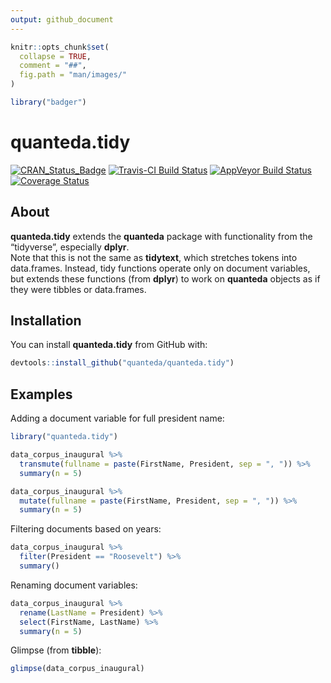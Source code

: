 ```yaml
---
output: github_document
---
```


```r
knitr::opts_chunk$set(
  collapse = TRUE,
  comment = "##",
  fig.path = "man/images/"
)
```
```r
library("badger")
```

# quanteda.tidy

[![CRAN_Status_Badge](http://www.r-pkg.org/badges/version/quanteda.tidy)](https://cran.r-project.org/package=quanteda.tidy)
[![Travis-CI Build Status](https://travis-ci.org/quanteda/quanteda.tidy.svg?branch=master)](https://travis-ci.org/quanteda/quanteda.tidy)
[![AppVeyor Build Status](https://ci.appveyor.com/api/projects/status/github/quanteda/quanteda.tidy?branch=master&svg=true)](https://ci.appveyor.com/project/quanteda/quanteda.tidy)
[![Coverage Status](https://img.shields.io/codecov/c/github/quanteda/quanteda.tidy/master.svg)](https://codecov.io/github/quanteda/quanteda.tidy?branch=master)


## About

**quanteda.tidy** extends the **quanteda** package with functionality from the "tidyverse", especially **dplyr**.  
Note that this is not the same as **tidytext**, which stretches tokens into data.frames.  Instead, tidy functions operate only on document variables, but extends these functions (from **dplyr**) to work on **quanteda** objects as if they were tibbles or data.frames.

## Installation

You can install **quanteda.tidy** from GitHub with:

```r
devtools::install_github("quanteda/quanteda.tidy")
```


## Examples

Adding a document variable for full president name:
```r
library("quanteda.tidy")

data_corpus_inaugural %>%
  transmute(fullname = paste(FirstName, President, sep = ", ")) %>%
  summary(n = 5)

data_corpus_inaugural %>%
  mutate(fullname = paste(FirstName, President, sep = ", ")) %>%
  summary(n = 5)
```

Filtering documents based on years:
```r
data_corpus_inaugural %>%
  filter(President == "Roosevelt") %>%
  summary()
```

Renaming document variables:
```r
data_corpus_inaugural %>%
  rename(LastName = President) %>%
  select(FirstName, LastName) %>%
  summary(n = 5)
```

Glimpse (from **tibble**):
```r
glimpse(data_corpus_inaugural)
```